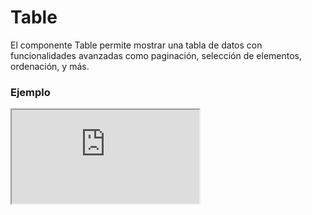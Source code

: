 # Table

El componente Table permite mostrar una tabla de datos con funcionalidades avanzadas como paginación, selección de elementos, ordenación, y más.


### Ejemplo

<Iframe
  minHeightIframe="30dvh"
  src="https://fenextjs-component-storybook.vercel.app/iframe.html?args=&id=table-table--index&viewMode=story"
/>

### Importación

Para importar el componente Table, se puede hacer desde fenextjs

```tsx copy
import { Table } from "fenextjs";
```

### Parámetros

| Parámetro                  | Tipo                                                                     | Requerido | Default                             | Descripcion                                                      |
| -------------------------- | ------------------------------------------------------------------------ | --------- | ----------------------------------- | ---------------------------------------------------------------- |
| classNameContent           | string                                                                   | no        | ""                                  | Clase CSS para el contenedor principal de la tabla.              |
| classNameContentTable      | string                                                                   | no        | ""                                  | Clase CSS para el contenedor del elemento de la tabla.           |
| classNameTable             | string                                                                   | no        | ""                                  | Clase CSS para el elemento de la tabla.                          |
| classNameTHead             | string                                                                   | no        | ""                                  | Clase CSS para el encabezado de la tabla.                        |
| classNameTBody             | string                                                                   | no        | ""                                  | Clase CSS para el cuerpo de la tabla.                            |
| classNameThr               | string                                                                   | no        | ""                                  | Clase CSS para las filas del encabezado de la tabla.             |
| classNameTr                | string                                                                   | no        | ""                                  | Clase CSS para las filas de la tabla.                            |
| classNameTh                | string                                                                   | no        | ""                                  | Clase CSS para las celdas del encabezado de la tabla.            |
| classNameTd                | string                                                                   | no        | ""                                  | Clase CSS para las celdas del cuerpo de la tabla.                |
| classNameContentPagination | string                                                                   | no        | ""                                  | Clase CSS para el contenedor de la paginación.                   |
| classNameLoader            | string                                                                   | no        | ""                                  | Clase CSS para el elemento del cargador.                         |
| name                       | string                                                                   | sí        |                                     | Nombre de la tabla.                                              |
| items                      | T[]                                                                      | sí        |                                     | Arreglo de datos a mostrar en la tabla.                          |
| header                     | TableHeader\<T\>                                                         | sí        |                                     | Configuración del encabezado de la tabla.                        |
| pagination                 | PaginationProps                                                          | no        |                                     | Propiedades opcionales de la paginación de la tabla.             |
| showPagination             | boolean                                                                  | no        | true                                | Indica si se debe mostrar la paginación en la tabla.             |
| loader                     | boolean                                                                  | no        | false                               | Muestra un cargador mientras se cargan los datos de la tabla.    |
| typeLoader                 | "spinner" \| "line"                                                      | no        | "line"                              | Tipo de cargador a mostrar.                                      |
| useCheckbox                | boolean                                                                  | no        | true                                | Si se deben incluir casillas de verificación en la tabla.        |
| onChecked                  | (items: T[]) =\> void                                                    | no        |                                     | Función a ejecutar al seleccionar elementos de la tabla.         |
| onOrderBy                  | (order: \{ id: keyof T; order: "ASC" \| "DESC" \}) =\> void              | no        |                                     | Función a ejecutar para ordenar los datos de la tabla.           |
| onShowHidden               | (showHidden: \{ id: keyof T; showHidden: "SHOW" \| "HIDDEN" \}) =\> void | no        |                                     | Función para mostrar u ocultar columnas de la tabla.             |
| notResult                  | ReactNode                                                                | no        | \<div\>There is not results\</div\> | Componente a mostrar cuando no hay resultados en la tabla.       |
| actionsCheckbox            | Omit\<TableActionCheckboxProps\<T\>, "actionAllCheckbox" \| "data"\>     | no        |                                     | Propiedades para las acciones de selección múltiple de la tabla. |
| actionsCheckboxSelectAll   | ReactNode                                                                | no        | "Select All"                        | Componente para seleccionar todas las casillas de verificación.  |

### Storybook

Para ver el storybook del componente lo puede hacer con este [link](https://fenextjs-component-storybook.vercel.app/?path=/story/table-table--index)

### Usos

- Tabla básica con datos

```tsx copy
<Table
  name="sampleTable"
  items={[
    { id: 1, name: "Item 1" },
    { id: 2, name: "Item 2" },
  ]}
  header={[
    { id: "id", th: "ID" },
    { id: "name", th: "Name" },
  ]}
/>
```

- Tabla con paginación y selección múltiple

```tsx copy
<Table
  name="paginatedTable"
  items={[
    { id: 1, name: "Item A" },
    { id: 2, name: "Item B" },
  ]}
  header={[
    { id: "id", th: "ID" },
    { id: "name", th: "Name" },
  ]}
  pagination={{ current: 1, total: 10 }}
  useCheckbox={true}
/>
```

- Tabla con ordenación y cargador

```tsx copy
<Table
  name="sortableTable"
  items={[
    { id: 1, name: "Alpha" },
    { id: 2, name: "Beta" },
  ]}
  header={[
    { id: "id", th: "ID", parse: (item) => `#${item}` },
    { id: "name", th: "Name" },
  ]}
  loader={true}
  typeLoader="spinner"
/>
```
